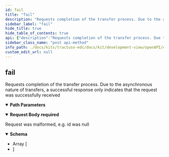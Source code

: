 ```yaml
---
id: fail
title: "fail"
description: "Requests completion of the transfer process. Due to the asynchronous nature of transfers, a successful response only indicates that the request was successfully received"
sidebar_label: "fail"
hide_title: true
hide_table_of_contents: true
api: {"description":"Requests completion of the transfer process. Due to the asynchronous nature of transfers, a successful response only indicates that the request was successfully received","operationId":"fail","parameters":[{"in":"path","name":"processId","required":true,"schema":{"type":"string","example":null}}],"requestBody":{"content":{"application/json":{"schema":{"type":"object","example":null,"properties":{"errorMessage":{"type":"string","example":null}},"required":["errorMessage"],"title":"TransferProcessFailStateDto"}}},"required":true},"responses":{"400":{"content":{"application/json":{"schema":{"type":"array","example":null,"items":{"type":"object","example":null,"properties":{"invalidValue":{"type":"string","example":null},"message":{"type":"string","example":null},"path":{"type":"string","example":null},"type":{"type":"string","example":null}},"title":"ApiErrorDetail"}}}},"description":"Request was malformed, e.g. id was null"}},"tags":["Transfer Process Control Api"],"method":"post","path":"/transferprocess/{processId}/fail","jsonRequestBodyExample":null,"info":{"title":"EDC Control Plane API","description":null,"version":"0.0.1-SNAPSHOT"},"postman":{"name":"fail","description":{"content":"Requests completion of the transfer process. Due to the asynchronous nature of transfers, a successful response only indicates that the request was successfully received","type":"text/plain"},"url":{"path":["transferprocess",":processId","fail"],"host":["{{baseUrl}}"],"query":[],"variable":[{"disabled":false,"description":{"content":"(Required) ","type":"text/plain"},"type":"any","value":"","key":"processId"}]},"header":[{"key":"Content-Type","value":"application/json"},{"key":"Accept","value":"application/json"}],"method":"POST","body":{"mode":"raw","raw":"\"\"","options":{"raw":{"language":"json"}}}}}
sidebar_class_name: "post api-method"
info_path: ./docs/kits/tractusx-edc/docs/kit/development-view/openAPI/control-api/control-plane-api/edc-control-plane-api
custom_edit_url: null
---
```



## fail



Requests completion of the transfer process. Due to the asynchronous nature of transfers, a successful response only indicates that the request was successfully received

<details style={{"marginBottom":"1rem"}} data-collapsed={false} open={true}><summary style={{}}><strong>Path Parameters</strong></summary><div><ul><ParamsItem className={"paramsItem"} param={{"in":"path","name":"processId","required":true,"schema":{"type":"string","example":null}}}></ParamsItem></ul></div></details><MimeTabs><TabItem label={"application/json"} value={"application/json-schema"}><details style={{}} data-collapsed={false} open={true}><summary style={{"textAlign":"left"}}><strong>Request Body</strong><strong style={{"fontSize":"var(--ifm-code-font-size)","color":"var(--openapi-required)"}}> required</strong></summary><div style={{"textAlign":"left","marginLeft":"1rem"}}></div><ul style={{"marginLeft":"1rem"}}><SchemaItem collapsible={false} name={"errorMessage"} required={true} schemaName={"string"} qualifierMessage={undefined} schema={{"type":"string","example":null}}></SchemaItem></ul></details></TabItem></MimeTabs><div><ApiTabs><TabItem label={"400"} value={"400"}><div>

Request was malformed, e.g. id was null

</div><div><MimeTabs schemaType={"response"}><TabItem label={"application/json"} value={"application/json"}><SchemaTabs><TabItem label={"Schema"} value={"Schema"}><details style={{}} data-collapsed={false} open={true}><summary style={{"textAlign":"left"}}><strong>Schema</strong></summary><div style={{"textAlign":"left","marginLeft":"1rem"}}></div><ul style={{"marginLeft":"1rem"}}><li><div style={{"fontSize":"var(--ifm-code-font-size)","opacity":"0.6","marginLeft":"-.5rem","paddingBottom":".5rem"}}>Array [</div></li><SchemaItem collapsible={false} name={"invalidValue"} required={false} schemaName={"string"} qualifierMessage={undefined} schema={{"type":"string","example":null}}></SchemaItem><SchemaItem collapsible={false} name={"message"} required={false} schemaName={"string"} qualifierMessage={undefined} schema={{"type":"string","example":null}}></SchemaItem><SchemaItem collapsible={false} name={"path"} required={false} schemaName={"string"} qualifierMessage={undefined} schema={{"type":"string","example":null}}></SchemaItem><SchemaItem collapsible={false} name={"type"} required={false} schemaName={"string"} qualifierMessage={undefined} schema={{"type":"string","example":null}}></SchemaItem><li><div style={{"fontSize":"var(--ifm-code-font-size)","opacity":"0.6","marginLeft":"-.5rem"}}>]</div></li></ul></details></TabItem><TabItem label={"Example (from schema)"} value={"Example (from schema)"}><ResponseSamples responseExample={"null"} language={"json"}></ResponseSamples></TabItem></SchemaTabs></TabItem></MimeTabs></div></TabItem></ApiTabs></div>
      
